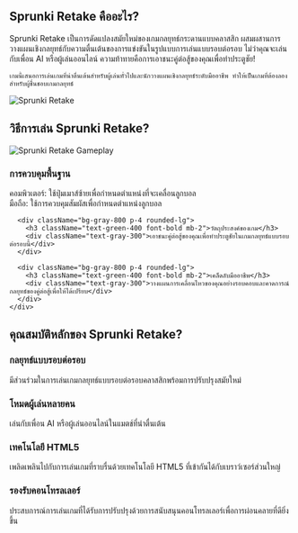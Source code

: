 ## Sprunki Retake คืออะไร?

<div className="flex flex-col md:flex-row items-center gap-8">
  <div className="w-full md:w-1/2 text-xl">
    Sprunki Retake เป็นการดัดแปลงสมัยใหม่ของเกมกลยุทธ์กระดานแบบคลาสสิก ผสมผสานการวางแผนเชิงกลยุทธ์กับความตื่นเต้นของการแข่งขันในรูปแบบการเล่นแบบรอบต่อรอบ ไม่ว่าคุณจะเล่นกับเพื่อน AI หรือผู้เล่นออนไลน์ ความท้าทายคือการเอาชนะคู่ต่อสู้ของคุณเพื่อทำประตูชัย!

    เกมนี้เสนอการเล่นเกมที่น่าตื่นเต้นสำหรับผู้เล่นทั่วไปและนักวางแผนเชิงกลยุทธ์ระดับมืออาชีพ ทำให้เป็นเกมที่ต้องลองสำหรับผู้ชื่นชอบเกมกลยุทธ์
  </div>
  <div className="w-full md:w-1/2 flex justify-center items-center">
    <img 
      src="https://sprunkiretake.fun/game_screenshot.webp" 
      alt="Sprunki Retake" 
      className="w-4/5 h-auto"
    />
  </div>
</div>

## วิธีการเล่น Sprunki Retake?

<div className="flex flex-col md:flex-row items-center gap-8">
  <div className="w-full md:w-1/2">
    <img 
      src="https://sprunkiretake.fun/game_screenshot.webp" 
      alt="Sprunki Retake Gameplay" 
      className="w-4/5 h-auto mx-auto"
    />
  </div>
  <div className="w-full md:w-1/2">
    <div className="grid grid-cols-1 gap-4 mt-0">
      <div className="bg-gray-800 p-4 rounded-lg">
        <h3 className="text-green-400 font-bold mb-2">การควบคุมพื้นฐาน</h3>
        <div className="text-gray-300">
          คอมพิวเตอร์: ใช้ปุ่มเมาส์ซ้ายเพื่อกำหนดตำแหน่งที่จะเคลื่อนลูกบอล<br/>
          มือถือ: ใช้การควบคุมสัมผัสเพื่อกำหนดตำแหน่งลูกบอล
        </div>
      </div>

      <div className="bg-gray-800 p-4 rounded-lg">
        <h3 className="text-green-400 font-bold mb-2">วัตถุประสงค์ของเกม</h3>
        <div className="text-gray-300">เอาชนะคู่ต่อสู้ของคุณเพื่อทำประตูชัยในเกมกลยุทธ์แบบรอบต่อรอบนี้</div>
      </div>

      <div className="bg-gray-800 p-4 rounded-lg">
        <h3 className="text-green-400 font-bold mb-2">เคล็ดลับมืออาชีพ</h3>
        <div className="text-gray-300">วางแผนการเคลื่อนไหวของคุณอย่างรอบคอบและคาดการณ์กลยุทธ์ของคู่ต่อสู้เพื่อให้ได้เปรียบ</div>
      </div>
    </div>
  </div>
</div>

## คุณสมบัติหลักของ Sprunki Retake?

<div className="grid grid-cols-1 md:grid-cols-2 gap-4">
  <div className="bg-gray-800 p-4 rounded-lg">
    <h3 className="text-green-400 font-bold mb-2">กลยุทธ์แบบรอบต่อรอบ</h3>
    <div className="text-gray-300">มีส่วนร่วมในการเล่นเกมกลยุทธ์แบบรอบต่อรอบคลาสสิกพร้อมการปรับปรุงสมัยใหม่</div>
  </div>

  <div className="bg-gray-800 p-4 rounded-lg">
    <h3 className="text-green-400 font-bold mb-2">โหมดผู้เล่นหลายคน</h3>
    <div className="text-gray-300">เล่นกับเพื่อน AI หรือผู้เล่นออนไลน์ในแมตช์ที่น่าตื่นเต้น</div>
  </div>

  <div className="bg-gray-800 p-4 rounded-lg">
    <h3 className="text-green-400 font-bold mb-2">เทคโนโลยี HTML5</h3>
    <div className="text-gray-300">เพลิดเพลินไปกับการเล่นเกมที่ราบรื่นด้วยเทคโนโลยี HTML5 ที่เข้ากันได้กับเบราว์เซอร์ส่วนใหญ่</div>
  </div>

  <div className="bg-gray-800 p-4 rounded-lg">
    <h3 className="text-green-400 font-bold mb-2">รองรับคอนโทรลเลอร์</h3>
    <div className="text-gray-300">ประสบการณ์การเล่นเกมที่ได้รับการปรับปรุงด้วยการสนับสนุนคอนโทรลเลอร์เพื่อการผ่อนคลายที่ดียิ่งขึ้น</div>
  </div>
</div>